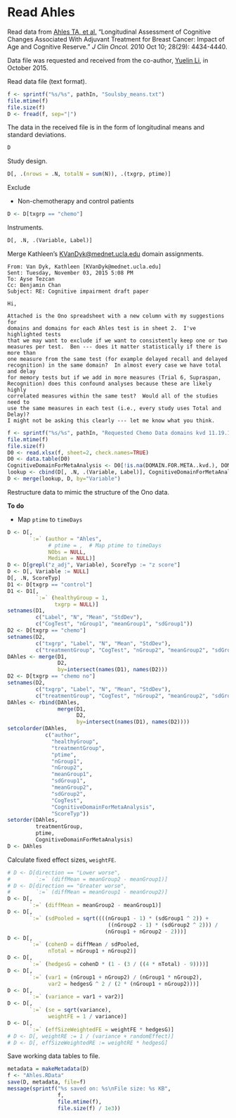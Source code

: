 # Read Ahles

Read data from 
[Ahles TA, et al.](http://www.ncbi.nlm.nih.gov/pmc/articles/PMC2988635/)
"Longitudinal Assessment of Cognitive Changes Associated With Adjuvant Treatment for Breast Cancer: Impact of Age and Cognitive Reserve."
*J Clin Oncol.* 
2010 Oct 10; 28(29): 4434-4440.

Data file was requested and received from the co-author, [Yuelin Li](https://www.mskcc.org/profile/yuelin-li), in October 2015.

Read data file (text format).

```r
f <- sprintf("%s/%s", pathIn, "Soulsby_means.txt")
file.mtime(f)
file.size(f)
D <- fread(f, sep="|")
```

The data in the received file is in the form of longitudinal means and standard deviations.

```r
D
```

Study design.

```r
D[, .(nrows = .N, totalN = sum(N)), .(txgrp, ptime)]
```

Exclude

* Non-chemotherapy and control patients

```r
D <- D[txgrp == "chemo"]
```

Instruments.

```r
D[, .N, .(Variable, Label)]
```

Merge Kathleen's <KVanDyk@mednet.ucla.edu> domain assignments.

```
From: Van Dyk, Kathleen [KVanDyk@mednet.ucla.edu]
Sent: Tuesday, November 03, 2015 5:08 PM
To: Ayse Tezcan
Cc: Benjamin Chan
Subject: RE: Cognitive impairment draft paper

Hi,
 
Attached is the Ono spreadsheet with a new column with my suggestions for
domains and domains for each Ahles test is in sheet 2.  I've highlighted tests
that we may want to exclude if we want to consistently keep one or two
measures per test.  Ben --- does it matter statistically if there is more than
one measure from the same test (for example delayed recall and delayed
recognition) in the same domain?  In almost every case we have total and delay
for memory tests but if we add in more measures (Trial 6, Supraspan,
Recognition) does this confound analyses because these are likely highly
correlated measures within the same test?  Would all of the studies need to
use the same measures in each test (i.e., every study uses Total and Delay)?
I might not be asking this clearly --- let me know what you think.
```

```r
f <- sprintf("%s/%s", pathIn, "Requested Chemo Data domains kvd 11.19.15 2.xlsx")
file.mtime(f)
file.size(f)
D0 <- read.xlsx(f, sheet=2, check.names=TRUE)
D0 <- data.table(D0)
CognitiveDomainForMetaAnalysis <- D0[!is.na(DOMAIN.FOR.META..kvd.), DOMAIN.FOR.META..kvd.]
lookup <- cbind(D[, .N, .(Variable, Label)], CognitiveDomainForMetaAnalysis)[, .(Variable, CognitiveDomainForMetaAnalysis)]
D <- merge(lookup, D, by="Variable")
```

Restructure data to mimic the structure of the Ono data.

**To do**

* Map `ptime` to `timeDays`

```r
D <- D[,
       `:=` (author = "Ahles",
             # ptime = ,  # Map ptime to timeDays
             NObs = NULL,
             Median = NULL)]
D <- D[grepl("z_adj", Variable), ScoreTyp := "z score"]
D <- D[, Variable := NULL]
D[, .N, ScoreTyp]
D1 <- D[txgrp == "control"]
D1 <- D1[,
         `:=` (healthyGroup = 1,
               txgrp = NULL)]
setnames(D1,
         c("Label", "N", "Mean", "StdDev"),
         c("CogTest", "nGroup1", "meanGroup1", "sdGroup1"))
D2 <- D[txgrp == "chemo"]
setnames(D2,
         c("txgrp", "Label", "N", "Mean", "StdDev"),
         c("treatmentGroup", "CogTest", "nGroup2", "meanGroup2", "sdGroup2"))
DAhles <- merge(D1,
                D2,
                by=intersect(names(D1), names(D2)))
D2 <- D[txgrp == "chemo no"]
setnames(D2,
         c("txgrp", "Label", "N", "Mean", "StdDev"),
         c("treatmentGroup", "CogTest", "nGroup2", "meanGroup2", "sdGroup2"))
DAhles <- rbind(DAhles,
                merge(D1,
                      D2,
                      by=intersect(names(D1), names(D2))))
setcolorder(DAhles,
            c("author",
              "healthyGroup",
              "treatmentGroup",
              "ptime",
              "nGroup1",
              "nGroup2",
              "meanGroup1",
              "sdGroup1",
              "meanGroup2",
              "sdGroup2",
              "CogTest",
              "CognitiveDomainForMetaAnalysis",
              "ScoreTyp"))
setorder(DAhles,
         treatmentGroup,
         ptime,
         CognitiveDomainForMetaAnalysis)
D <- DAhles
```

Calculate fixed effect sizes, `weightFE`.

```r
# D <- D[direction == "Lower worse",
#        `:=` (diffMean = meanGroup2 - meanGroup1)]
# D <- D[direction == "Greater worse",
#        `:=` (diffMean = meanGroup1 - meanGroup2)]
D <- D[,
       `:=` (diffMean = meanGroup2 - meanGroup1)]
D <- D[,
       `:=` (sdPooled = sqrt((((nGroup1 - 1) * (sdGroup1 ^ 2)) +
                                ((nGroup2 - 1) * (sdGroup2 ^ 2))) /
                               (nGroup1 + nGroup2 - 2)))]
D <- D[,
       `:=` (cohenD = diffMean / sdPooled,
             nTotal = nGroup1 + nGroup2)]
D <- D[,
       `:=` (hedgesG = cohenD * (1 - (3 / ((4 * nTotal) - 9))))]
D <- D[,
       `:=` (var1 = (nGroup1 + nGroup2) / (nGroup1 * nGroup2),
             var2 = hedgesG ^ 2 / (2 * (nGroup1 + nGroup2)))]
D <- D[,
       `:=` (variance = var1 + var2)]
D <- D[,
       `:=` (se = sqrt(variance),
             weightFE = 1 / variance)]
D <- D[,
       `:=` (effSizeWeightedFE = weightFE * hedgesG)]
# D <- D[, weightRE := 1 / (variance + randomEffect)]
# D <- D[, effSizeWeightedRE := weightRE * hedgesG]
```

Save working data tables to file.

```r
metadata = makeMetadata(D)
f <- "Ahles.RData"
save(D, metadata, file=f)
message(sprintf("%s saved on: %s\nFile size: %s KB", 
                f,
                file.mtime(f),
                file.size(f) / 1e3))
```
